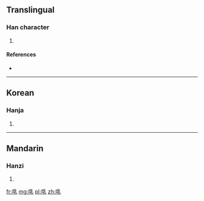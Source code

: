 ==Translingual==

===Han character===
{{Han char|rn=30|rad=口|as=08|sn=11|four=|canj=口月木山 (RBDU)}}

# {{defn|Han|sort=口08}}

====References====
* {{Han ref|kx=0194.220|dkj=03793|dj=0414.270|hdz=10643.050|uh=5542|ud=21826}}

----

==Korean==

===Hanja===
{{ko-hanja|hangeul=뇨|rv=nyo|mr=nyo}}

# {{defn|lang=ko|sort=口08}}

----

==Mandarin==

===Hanzi===
{{cmn-hanzi|pin=[[nòu]] ([[nou4]]), [[zhòu]] ([[zhou4]])|wg=nou<sup>4</sup>, chou<sup>4</sup>}}

# {{defn|lang=cmn|sort=口08}}

[[fr:啂]]
[[mg:啂]]
[[pl:啂]]
[[zh:啂]]
